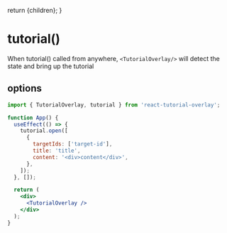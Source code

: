 
  return <Layout>{children}</Layout>;
}

# tutorial()

When tutorial() called from anywhere, `<TutorialOverlay/>` will detect the state and bring up the tutorial

## options

```jsx
import { TutorialOverlay, tutorial } from 'react-tutorial-overlay';

function App() {
  useEffect(() => {
    tutorial.open([
      {
        targetIds: ['target-id'],
        title: 'title',
        content: '<div>content</div>',
      },
    ]);
  }, []);

  return (
    <div>
      <TutorialOverlay />
    </div>
  );
}
```
